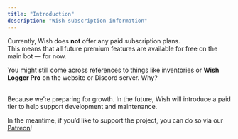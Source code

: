 ```yaml
---
title: "Introduction"
description: "Wish subscription information"
---
```


Currently, Wish does **not** offer any paid subscription plans.\
This means that all future premium features are available for free on the main bot — for now.

You might still come across references to things like inventories or **Wish Logger Pro** on the website or Discord server. Why?

\
Because we’re preparing for growth. In the future, Wish will introduce a paid tier to help support development and maintenance.

In the meantime, if you’d like to support the project, you can do so via our [Patreon](https://www.patreon.com/c/WishLogger)\!